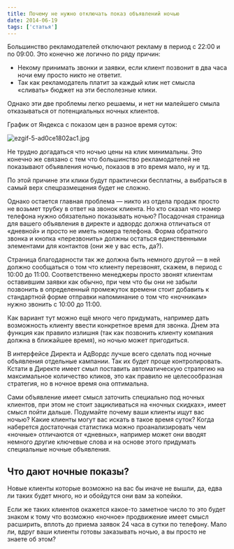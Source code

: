 ```yaml
---
title: Почему не нужно отключать показ объявлений ночью
date: 2014-06-19
tags: ['статья']
---
```


Большинство рекламодателей отключают рекламу в период с 22:00 и по 09:00. Это конечно же логично по ряду причин:

- Некому принимать звонки и заявки, если клиент позвонит в два часа ночи ему просто никто не ответит.
- Так как рекламодатель платит за каждый клик нет смысла «сливать» бюджет на эти бесполезные клики.

Однако эти две проблемы легко решаемы, и нет ни малейшего смыла отказываться от потенциальных ночных клиентов.

График от Яндекса с показом цен в разное время суток:

![ezgif-5-ad0ce1802ac1.jpg](./ezgif-5-ad0ce1802ac1.jpg)

Не трудно догадаться что ночью цены на клик минимальны. Это конечно же связано с тем что большинство рекламодателей не показывают объявления ночью, показов в это время мало, ну и тд.

По этой причине эти клики будут практически бесплатны, а выбраться в самый верх спецразмещения будет не сложно.

Однако остается главная проблема — никто из отдела продаж просто не возьмет трубку в ответ на звонок клиента. Но кто сказал что номер телефона нужно обязательно показывать ночью? Посадочная страница для вашего объявления в директе и адвордс должна отличаться от «дневной» и просто не иметь номера телефона. Форма обратного звонка и кнопка «перезвонить» должны остаться единственными элементами для контактов (они же у вас есть, да?).

Страница благодарности так же должна быть немного другой — в ней должно сообщаться о том что клиенту перезвонят, скажем, в период с 10:00 до 11:00. Соответственно менеджеры просто звонят клиентам оставившим заявки как обычно, при чем что бы они не забыли позвонить в определенный промежуток времени стоит добавить к стандартной форме отправки напоминание о том что «ночникам» нужно звонить с 10:00 до 11:00.

Как вариант тут можно ещё много чего придумать, например дать возможность клиенту ввести конкретное время для звонка. Днем эта функция как правило излишня (так как позвонить клиенту компания должна в ближайшее время), но ночью может пригодиться.

В интерфейсе Директа и АдВордс лучше всего сделать под ночные объявления отдельные кампании. Так их будет проще контролировать. Кстати в Директе имеет смыл поставить автоматическую стратегию на максимальное количество кликов, это как правило не целесообразная стратегия, но в ночное время она оптимальна.

Сами объявление имеет смысл заточить специально под ночных клиентов, при этом не стоит зацикливаться на «ночных скидках», имеет смысл пойти дальше. Подумайте почему ваши клиенты ищут вас ночью? Какие клиенты могут вас искать в такое время суток? Когда наберется достаточная статистика можно проанализировать чем «ночные» отличаются от «дневных», например может они вводят немного другие ключевые слова и на основе этого придумать специальные ночные объявления.

## Что дают ночные показы?

Новые клиенты которые возможно на вас бы иначе не вышли, да, едва ли таких будет много, но и обойдутся они вам за копейки.

Если же таких клиентов окажется какое-то заметное число то это будет знаком к тому что возможно «ночное» продвижение имеет смысл расширить, вплоть до приема заявок 24 часа в сутки по телефону. Мало ли, вдруг ваши клиенты готовы заказывать ночью, а вы просто не знаете об этом?
